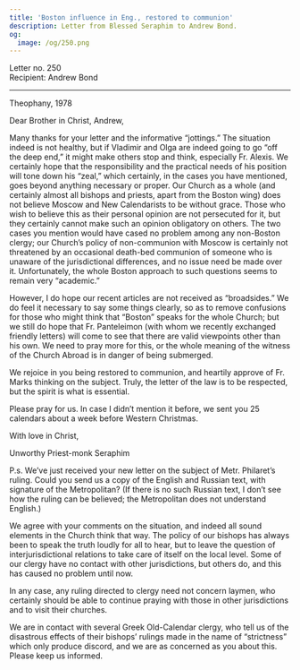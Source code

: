 ```yaml
---
title: 'Boston influence in Eng., restored to communion'
description: Letter from Blessed Seraphim to Andrew Bond.
og:
  image: /og/250.png
---
```


<div style={{textAlign:'right', fontFamily:'monospace'}}>Letter no. 250</div>
<div style={{textAlign:'left', fontFamily:'monospace'}}>Recipient: Andrew Bond</div>

---

Theophany, 1978

Dear Brother in Christ, Andrew,

Many thanks for your letter and the informative “jottings.” The situation indeed is not healthy, but if Vladimir and Olga are indeed going to go “off the deep end,” it might make others stop and think, especially Fr. Alexis. We certainly hope that the responsibility and the practical needs of his position will tone down his “zeal,” which certainly, in the cases you have mentioned, goes beyond anything necessary or proper. Our Church as a whole (and certainly almost all bishops and priests, apart from the Boston wing) does not believe Moscow and New Calendarists to be without grace. Those who wish to believe this as their personal opinion are not persecuted for it, but they certainly cannot make such an opinion obligatory on others. The two cases you mention would have cased no problem among any non-Boston clergy; our Church’s policy of non-communion with Moscow is certainly not threatened by an occasional death-bed communion of someone who is unaware of the jurisdictional differences, and no issue need be made over it. Unfortunately, the whole Boston approach to such questions seems to remain very “academic.”

However, I do hope our recent articles are not received as “broadsides.” We do feel it necessary to say some things clearly, so as to remove confusions for those who might think that “Boston” speaks for the whole Church; but we still do hope that Fr. Panteleimon (with whom we recently exchanged friendly letters) will come to see that there are valid viewpoints other than his own. We need to pray more for this, or the whole meaning of the witness of the Church Abroad is in danger of being submerged.

We rejoice in you being restored to communion, and heartily approve of Fr. Marks thinking on the subject. Truly, the letter of the law is to be respected, but the spirit is what is essential.

Please pray for us. In case I didn’t mention it before, we sent you 25 calendars about a week before Western Christmas.

With love in Christ,

Unworthy Priest-monk Seraphim

P.s. We’ve just received your new letter on the subject of Metr. Philaret’s ruling. Could you send us a copy of the English and Russian text, with signature of the Metropolitan? (If there is no such Russian text, I don’t see how the ruling can be believed; the Metropolitan does not understand English.)

We agree with your comments on the situation, and indeed all sound elements in the Church think that way. The policy of our bishops has always been to speak the truth loudly for all to hear, but to leave the question of interjurisdictional relations to take care of itself on the local level. Some of our clergy have no contact with other jurisdictions, but others do, and this has caused no problem until now.

In any case, any ruling directed to clergy need not concern laymen, who certainly should be able to continue praying with those in other jurisdictions and to visit their churches.

We are in contact with several Greek Old-Calendar clergy, who tell us of the disastrous effects of their bishops’ rulings made in the name of “strictness” which only produce discord, and we are as concerned as you about this. Please keep us informed.
